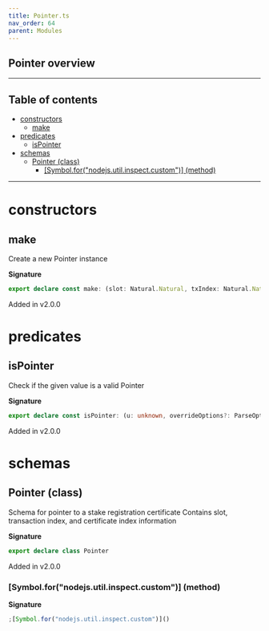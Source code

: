 ```yaml
---
title: Pointer.ts
nav_order: 64
parent: Modules
---
```


## Pointer overview

---

<h2 className="text-delta">Table of contents</h2>

- [constructors](#constructors)
  - [make](#make)
- [predicates](#predicates)
  - [isPointer](#ispointer)
- [schemas](#schemas)
  - [Pointer (class)](#pointer-class)
    - [[Symbol.for("nodejs.util.inspect.custom")] (method)](#symbolfornodejsutilinspectcustom-method)

---

# constructors

## make

Create a new Pointer instance

**Signature**

```ts
export declare const make: (slot: Natural.Natural, txIndex: Natural.Natural, certIndex: Natural.Natural) => Pointer
```

Added in v2.0.0

# predicates

## isPointer

Check if the given value is a valid Pointer

**Signature**

```ts
export declare const isPointer: (u: unknown, overrideOptions?: ParseOptions | number) => u is Pointer
```

Added in v2.0.0

# schemas

## Pointer (class)

Schema for pointer to a stake registration certificate
Contains slot, transaction index, and certificate index information

**Signature**

```ts
export declare class Pointer
```

Added in v2.0.0

### [Symbol.for("nodejs.util.inspect.custom")] (method)

**Signature**

```ts
;[Symbol.for("nodejs.util.inspect.custom")]()
```
